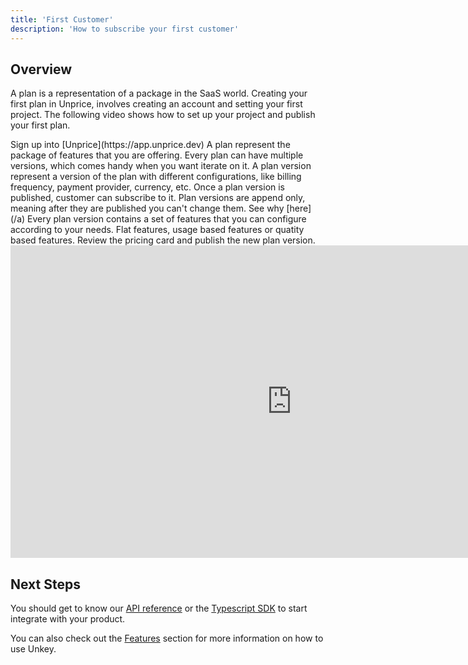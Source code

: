 ```yaml
---
title: 'First Customer'
description: 'How to subscribe your first customer'
---
```


## Overview

A plan is a representation of a package in the SaaS world. Creating your first plan in Unprice, involves creating an account and setting your first project. The following video shows how to set up your project and publish your first plan.

<AccordionGroup>
  <Accordion title="Create account & project">
    Sign up into [Unprice](https://app.unprice.dev)
  </Accordion>
  <Accordion title="Set up your plan">
    A plan represent the package of features that you are offering. Every plan can have multiple versions, which comes handy when you want iterate on it.
  </Accordion>
  <Accordion title="Create a new plan version">
    A plan version represent a version of the plan with different configurations, like billing frequency, payment provider, currency, etc. Once a plan version is published, customer can subscribe to it. Plan versions are append only, meaning after they are published you can't change them. See why [here](/a)
  </Accordion>
  <Accordion title="Add Features">
    Every plan version contains a set of features that you can configure according to your needs. Flat features, usage based features or quatity based features.
  </Accordion>
  <Accordion title="Review & publish">
    Review the pricing card and publish the new plan version.
  </Accordion>
</AccordionGroup>


<Frame>
  <iframe
    width="900"
    height="500"
    src="https://www.youtube.com/embed/4KzFe50RQkQ"
    title="YouTube video player"
    frameborder="0"
    allow="accelerometer; autoplay; clipboard-write; encrypted-media; gyroscope; picture-in-picture"
    allowfullscreen
  ></iframe>
</Frame>


## Next Steps

You should get to know our [API reference](/api-reference/authentication) or the [Typescript SDK](/libraries/ts/sdk/overview) to start integrate with your product.

You can also check out the [Features](/apis/features/ratelimiting) section for more information on how to use Unkey.